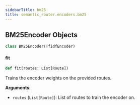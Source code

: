 ```yaml
---
sidebarTitle: bm25
title: semantic_router.encoders.bm25
---
```


## BM25Encoder Objects

```python
class BM25Encoder(TfidfEncoder)
```

#### fit

```python
def fit(routes: List[Route])
```

Trains the encoder weights on the provided routes.

**Arguments**:

- `routes` (`List[Route]`): List of routes to train the encoder on.

